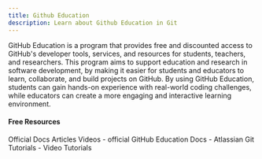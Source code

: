 ```yaml
---
title: Github Education
description: Learn about Github Education in Git
---
```

GitHub Education is a program that provides free and discounted access to GitHub's developer tools, services, and resources for students, teachers, and researchers. This program aims to support education and research in software development, by making it easier for students and educators to learn, collaborate, and build projects on GitHub. By using GitHub Education, students can gain hands-on experience with real-world coding challenges, while educators can create a more engaging and interactive learning environment.

#### Free Resources

<Tabs defaultValue="official">
<TabsList>
<TabsTrigger value="official">Official Docs</TabsTrigger>
<TabsTrigger value="article">Articles</TabsTrigger>
<TabsTrigger value="video">Videos</TabsTrigger>
</TabsList>

<TabsContent value="official">
<Note type="note" title="official">
- <Link href="https://education.github.com/">official GitHub Education Docs</Link>
</Note>
</TabsContent>
<TabsContent value="article">
<Note type="note" title="article">
- <Link href="https://www.atlassian.com/git/tutorials">Atlassian Git Tutorials</Link>
</Note>
</TabsContent>
<TabsContent value="video">
<Note type="note" title="video">
- <Link href="https://www.youtube.com/results?search_query=git+github-education+tutorial">Video Tutorials</Link>
</Note>
</TabsContent>
</Tabs>

<Outlet path="5-github/basics/github-education" />
